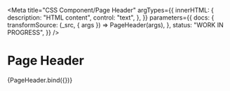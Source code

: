 <!-- @license CC0-1.0 -->


<Meta
  title="CSS Component/Page Header"
  argTypes={{
    innerHTML: {
      description: "HTML content",
      control: "text",
    },
  }}
  parameters={{
    docs: {
      transformSource: (_src, { args }) => PageHeader(args),
    },
    status: "WORK IN PROGRESS",
  }}
/>

# Page Header

<Canvas>
  <Story
    name="Page Header"
    args={{
      innerHTML: "Header content",
    }}
  >
    {PageHeader.bind({})}
  </Story>
</Canvas>

<ArgsTable story="Page Header" />
